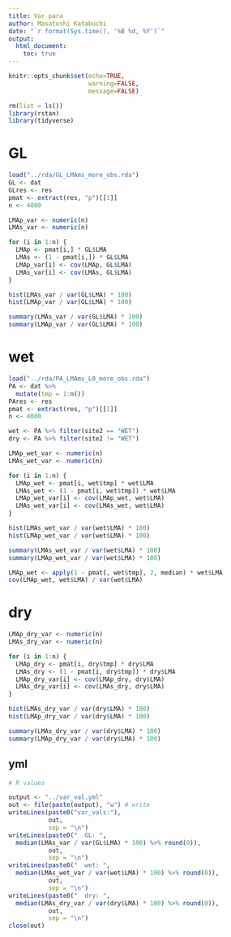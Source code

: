 ```yaml
---
title: Var para
author: Masatoshi Katabuchi
date: "`r format(Sys.time(), '%B %d, %Y')`"
output:
  html_document:
    toc: true
---
```


```r
knitr::opts_chunk$set(echo=TRUE,
                      warning=FALSE,
                      message=FALSE)
```


```r
rm(list = ls())
library(rstan)
library(tidyverse)
```

# GL

```r
load("../rda/GL_LMAms_more_obs.rda")
GL <- dat
GLres <- res
pmat <- extract(res, "p")[[1]]
n <- 4000

LMAp_var <- numeric(n)
LMAs_var <- numeric(n)

for (i in 1:n) {
  LMAp <- pmat[i,] * GL$LMA
  LMAs <- (1 - pmat[i,]) * GL$LMA
  LMAp_var[i] <- cov(LMAp, GL$LMA)
  LMAs_var[i] <- cov(LMAs, GL$LMA)
}

hist(LMAs_var / var(GL$LMA) * 100)
hist(LMAp_var / var(GL$LMA) * 100)

summary(LMAs_var / var(GL$LMA) * 100)
summary(LMAp_var / var(GL$LMA) * 100)

```

# wet

```r
load("../rda/PA_LMAms_L0_more_obs.rda")
PA <- dat %>%
  mutate(tmp = 1:n())
PAres <- res
pmat <- extract(res, "p")[[1]]
n <- 4000

wet <- PA %>% filter(site2 == "WET")
dry <- PA %>% filter(site2 != "WET")

LMAp_wet_var <- numeric(n)
LMAs_wet_var <- numeric(n)

for (i in 1:n) {
  LMAp_wet <- pmat[i, wet$tmp] * wet$LMA
  LMAs_wet <- (1 - pmat[i, wet$tmp]) * wet$LMA
  LMAp_wet_var[i] <- cov(LMAp_wet, wet$LMA)
  LMAs_wet_var[i] <- cov(LMAs_wet, wet$LMA)
}

hist(LMAs_wet_var / var(wet$LMA) * 100)
hist(LMAp_wet_var / var(wet$LMA) * 100)

summary(LMAs_wet_var / var(wet$LMA) * 100)
summary(LMAp_wet_var / var(wet$LMA) * 100)

LMAp_wet <- apply(1 - pmat[, wet$tmp], 2, median) * wet$LMA 
cov(LMAp_wet, wet$LMA) / var(wet$LMA)

```

# dry

```r
LMAp_dry_var <- numeric(n)
LMAs_dry_var <- numeric(n)

for (i in 1:n) {
  LMAp_dry <- pmat[i, dry$tmp] * dry$LMA
  LMAs_dry <- (1 - pmat[i, dry$tmp]) * dry$LMA
  LMAp_dry_var[i] <- cov(LMAp_dry, dry$LMA)
  LMAs_dry_var[i] <- cov(LMAs_dry, dry$LMA)
}

hist(LMAs_dry_var / var(dry$LMA) * 100)
hist(LMAp_dry_var / var(dry$LMA) * 100)

summary(LMAs_dry_var / var(dry$LMA) * 100)
summary(LMAp_dry_var / var(dry$LMA) * 100)
```

## yml

```r
# R values

output <- "../var_val.yml"
out <- file(paste(output), "w") # write
writeLines(paste0("var_vals:"),
           out,
           sep = "\n")
writeLines(paste0("  GL: ",
  median(LMAs_var / var(GL$LMA) * 100) %>% round(0)),
           out,
           sep = "\n")
writeLines(paste0("  wet: ",
  median(LMAs_wet_var / var(wet$LMA) * 100) %>% round(0)),
           out,
           sep = "\n")
writeLines(paste0("  dry: ",
  median(LMAs_dry_var / var(dry$LMA) * 100) %>% round(0)),
           out,
           sep = "\n")
close(out)

```
